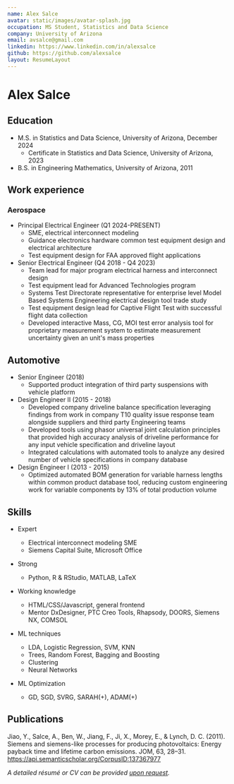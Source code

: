 ```yaml
---
name: Alex Salce
avatar: static/images/avatar-splash.jpg
occupation: MS Student, Statistics and Data Science
company: University of Arizona
email: avsalce@gmail.com
linkedin: https://www.linkedin.com/in/alexsalce
github: https://github.com/alexsalce
layout: ResumeLayout
---
```


# Alex Salce

## Education

* M.S. in Statistics and Data Science, University of Arizona, December 2024
  * Certificate in Statistics and Data Science, University of Arizona, 2023
* B.S. in Engineering Mathematics, University of Arizona, 2011

## Work experience
### Aerospace
* Principal Electrical Engineer (Q1 2024-PRESENT)
  * SME, electrical interconnect modeling
  * Guidance electronics hardware common test equipment design and electrical architecture
  * Test equipment design for FAA approved flight applications
* Senior Electrical Engineer (Q4 2018 - Q4 2023)
  * Team lead for major program electrical harness and interconnect design
  * Test equipment lead for Advanced Technologies program
  * Systems Test Directorate representative for enterprise level Model Based Systems Engineering electrical design tool trade study
  * Test equipment design lead for Captive Flight Test with successful flight data collection
  * Developed interactive Mass, CG, MOI test error analysis tool for proprietary measurement system to estimate measurement uncertainty given an unit's mass properties

## Automotive
* Senior Engineer (2018)
  * Supported product integration of third party suspensions with vehicle platform
* Design Engineer II (2015 - 2018)
  * Developed company driveline balance specification leveraging findings from work in company T10 quality issue response team alongside suppliers and third party Engineering teams
  * Developed tools using phasor universal joint calculation principles that provided high accuracy analysis of driveline performance for any input vehicle specification and driveline layout
  * Integrated calculations with automated tools to analyze any desired number of vehicle specifications in company database
* Design Engineer I (2013 - 2015)
  * Optimized automated BOM generation for variable harness lengths within common product database tool, reducing custom engineering work for variable components by 13% of total production volume

  
## Skills

* Expert
  * Electrical interconnect modeling SME
  * Siemens Capital Suite, Microsoft Office
* Strong
  * Python, R & RStudio, MATLAB, LaTeX 
* Working knowledge
  * HTML/CSS/Javascript, general frontend
  * Mentor DxDesigner, PTC Creo Tools, Rhapsody, DOORS,
Siemens NX, COMSOL


* ML techniques
  * LDA, Logistic Regression, SVM, KNN
  * Trees, Random Forest, Bagging and Boosting
  * Clustering
  * Neural Networks
* ML Optimization
  * GD, SGD, SVRG, SARAH(+), ADAM(+)

## Publications

Jiao, Y., Salce, A., Ben, W., Jiang, F., Ji, X., Morey, E., & Lynch, D. C. (2011). Siemens and siemens-like processes for producing photovoltaics: Energy payback time and lifetime carbon emissions. JOM, 63, 28–31. https://api.semanticscholar.org/CorpusID:137367977
  
*A detailed résumé or CV can be provided [upon request](mailto:asalce@arizona.edu).*